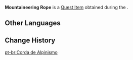 {{Item Infobox
|id           = 120319
|image        = Item Mountaineering Rope.png
|type         = Quest Items
|group        = Event Items
|quality      = 
|description  = Mountaineering rope favored by adventurers. It's a bit old but well-maintained, so it can still be used as per normal. This rope was left here as a gift. Perhaps it is not just ropes that a person relies on when scaling great heights, but friendly hands that reach out to you.
|source1      = [[Zip Along (According to Safe Cart Operating Procedures)]]
|event        = Secret Summer Paradise
}}
'''Mountaineering Rope''' is a [[Quest Item]] obtained during the {{Quest|Zip Along (According to Safe Cart Operating Procedures)}}.
<!--
==Location==
<gallery>

</gallery>
-->
==Other Languages==
{{Other Languages
|default_hidden=1
|en      = Mountaineering Rope
|zhs     = 登山绳
|zhs_rm  = Dēngshān-shéng
|zht     = 登山繩
|zht_rm  = Dēngshān-shéng
|ja      = 登山用ロープ
|ja_rm   = Tozan-you Roopu
|ko      = 등산 로프
|ko_rm   = 
|es      = Cuerda de escalada
|fr      = Corde d'escalade
|ru      = Верёвка для скалолазания
|th      = เชือกปีนเขา
|th_rm   = 
|vi      = Dây Leo Núi
|de      = Kletterseil
|id      = Tali Panjat Gunung
|pt      = Corda de Alpinismo
|tr      = Tırmanma İpi
|it      = Corda da scalata
}}

==Change History==
{{Change History|3.8}}

[[pt-br:Corda de Alpinismo]]